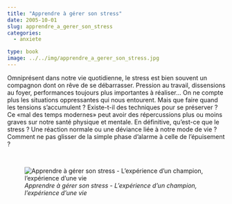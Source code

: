 ```yaml
---
title: "Apprendre à gérer son stress"
date: 2005-10-01
slug: apprendre_a_gerer_son_stress
categories:
  - anxiete

type: book
image: ../../img/apprendre_a_gerer_son_stress.jpg
---
```


Omniprésent dans notre vie quotidienne, le stress est bien souvent un compagnon dont on rêve de se débarrasser.
Pression au travail, dissensions au foyer, performances toujours plus importantes à réaliser...
On ne compte plus les situations oppressantes qui nous entourent.
Mais que faire quand les tensions s'accumulent ?
Existe-t-il des techniques pour se préserver ?
Ce «mal des temps modernes» peut avoir des répercussions plus ou moins graves sur notre santé physique et mentale.
En définitive, qu'est-ce que le stress ?
Une réaction normale ou une déviance liée à notre mode de vie ?
Comment ne pas glisser de la simple phase d'alarme à celle de l'épuisement ?

<br>

![_Apprendre à gérer son stress - L'expérience d'un champion, l'expérience d'une vie_](../../img/apprendre_a_gerer_son_stress.jpg)
